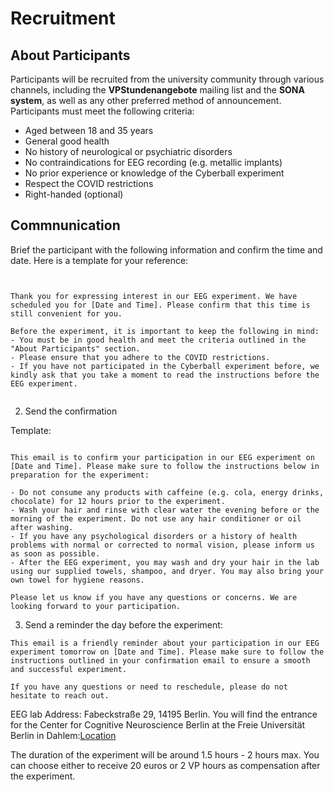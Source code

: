 # Recruitment 

## About Participants

Participants will be recruited from the university community through various channels, including the **VPStundenangebote** mailing list and the **SONA system**, as well as any other preferred method of announcement.
Participants must meet the following criteria:

- Aged between 18 and 35 years
- General good health
- No history of neurological or psychiatric disorders
- No contraindications for EEG recording (e.g. metallic implants)
- No prior experience or knowledge of the Cyberball experiment
- Respect the COVID restrictions 
- Right-handed (optional)


## Commnunication

Brief the participant with the following information and confirm the time and date. Here is a template for your reference:

```


Thank you for expressing interest in our EEG experiment. We have scheduled you for [Date and Time]. Please confirm that this time is still convenient for you. 

Before the experiment, it is important to keep the following in mind:
- You must be in good health and meet the criteria outlined in the "About Participants" section. 
- Please ensure that you adhere to the COVID restrictions. 
- If you have not participated in the Cyberball experiment before, we kindly ask that you take a moment to read the instructions before the EEG experiment.


```

2. Send the confirmation

Template:

``` 

This email is to confirm your participation in our EEG experiment on [Date and Time]. Please make sure to follow the instructions below in preparation for the experiment:

- Do not consume any products with caffeine (e.g. cola, energy drinks, chocolate) for 12 hours prior to the experiment.
- Wash your hair and rinse with clear water the evening before or the morning of the experiment. Do not use any hair conditioner or oil after washing.
- If you have any psychological disorders or a history of health problems with normal or corrected to normal vision, please inform us as soon as possible.
- After the EEG experiment, you may wash and dry your hair in the lab using our supplied towels, shampoo, and dryer. You may also bring your own towel for hygiene reasons.

Please let us know if you have any questions or concerns. We are looking forward to your participation.

```

3. Send a reminder the day before the experiment:

```
This email is a friendly reminder about your participation in our EEG experiment tomorrow on [Date and Time]. Please make sure to follow the instructions outlined in your confirmation email to ensure a smooth and successful experiment.

If you have any questions or need to reschedule, please do not hesitate to reach out.

```

EEG lab Address: Fabeckstraße 29, 14195 Berlin. You will find the entrance for the Center for Cognitive Neuroscience Berlin at the Freie Universität Berlin in Dahlem:[Location](https://drive.google.com/file/d/1jiB0JLVbwmrigVCtHYmEiC8I5562PoKL/view?usp=sharing)


The duration of the experiment will be around 1.5 hours - 2 hours max. You can choose either to receive 20 euros or 2 VP hours as compensation after the experiment.
